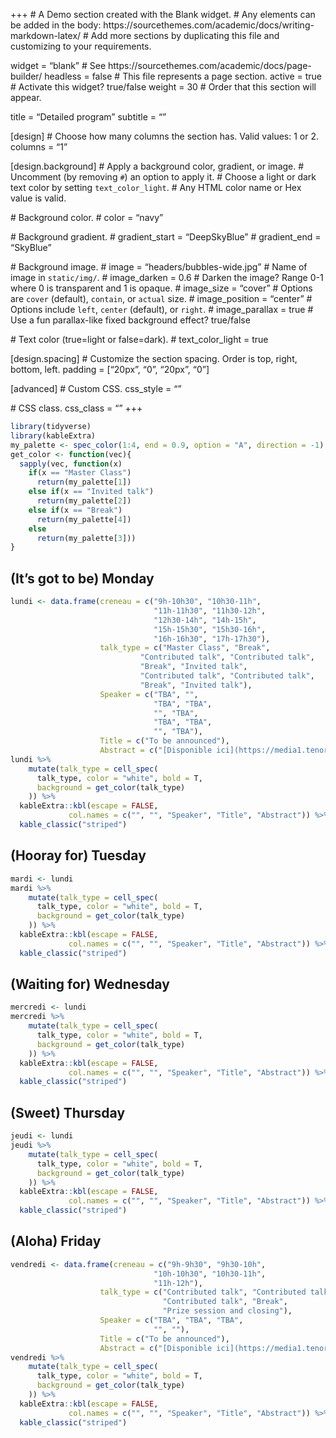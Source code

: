 +++
# A Demo section created with the Blank widget.
# Any elements can be added in the body: https://sourcethemes.com/academic/docs/writing-markdown-latex/
# Add more sections by duplicating this file and customizing to your requirements.

widget = "blank"  # See https://sourcethemes.com/academic/docs/page-builder/
headless = false  # This file represents a page section.
active = true  # Activate this widget? true/false
weight = 30  # Order that this section will appear.

title = "Detailed program"
subtitle = ""

[design]
  # Choose how many columns the section has. Valid values: 1 or 2.
  columns = "1"

[design.background]
  # Apply a background color, gradient, or image.
  #   Uncomment (by removing `#`) an option to apply it.
  #   Choose a light or dark text color by setting `text_color_light`.
  #   Any HTML color name or Hex value is valid.

  # Background color.
  # color = "navy"
  
  # Background gradient.
  # gradient_start = "DeepSkyBlue"
  # gradient_end = "SkyBlue"
  
  # Background image.
  # image = "headers/bubbles-wide.jpg"  # Name of image in `static/img/`.
  # image_darken = 0.6  # Darken the image? Range 0-1 where 0 is transparent and 1 is opaque.
  # image_size = "cover"  #  Options are `cover` (default), `contain`, or `actual` size.
  # image_position = "center"  # Options include `left`, `center` (default), or `right`.
  # image_parallax = true  # Use a fun parallax-like fixed background effect? true/false

  # Text color (true=light or false=dark).
  # text_color_light = true

[design.spacing]
  # Customize the section spacing. Order is top, right, bottom, left.
  padding = ["20px", "0", "20px", "0"]

[advanced]
 # Custom CSS. 
 css_style = ""
 
 # CSS class.
 css_class = ""
+++

<!-- # Date format for experience -->
<!-- #   Refer to https://sourcethemes.com/academic/docs/customization/#date-format -->
<!-- date_format = "Jan 2, 2006" -->

<!-- # Experiences. -->
<!-- #   Add/remove as many `[[experience]]` blocks below as you like. -->
<!-- #   Required fields are `title`, `company`, and `date_start`. -->
<!-- #   Leave `date_end` empty if it's your current employer. -->
<!-- #   Begin/end multi-line descriptions with 3 quotes `"""`. -->
<!-- [[experience]] -->
<!--   title = "Monday" -->
<!--   # company = "GenCoin" -->
<!--   # company_url = "" -->
<!--   # location = "California" -->
<!--   date_start = "2021-10-25" -->
<!--   date_end = "" -->
<!--   description = """ -->

```r
library(tidyverse)
library(kableExtra)
my_palette <- spec_color(1:4, end = 0.9, option = "A", direction = -1)
get_color <- function(vec){
  sapply(vec, function(x) 
    if(x == "Master Class")
      return(my_palette[1])
    else if(x == "Invited talk")
      return(my_palette[2])
    else if(x == "Break")
      return(my_palette[4])
    else
      return(my_palette[3]))
}
```


## (It's got to be) Monday

```r
lundi <- data.frame(creneau = c("9h-10h30", "10h30-11h", 
                                "11h-11h30", "11h30-12h",  
                                "12h30-14h", "14h-15h", 
                                "15h-15h30", "15h30-16h",
                                "16h-16h30", "17h-17h30"),
                    talk_type = c("Master Class", "Break", 
                             "Contributed talk", "Contributed talk",
                             "Break", "Invited talk",
                             "Contributed talk", "Contributed talk",
                             "Break", "Invited talk"),
                    Speaker = c("TBA", "",
                                "TBA", "TBA",
                                "", "TBA",
                                "TBA", "TBA",
                                "", "TBA"),
                    Title = c("To be announced"),
                    Abstract = c("[Disponible ici](https://media1.tenor.com/images/618c6321f547133ca86ae55276c915d7/tenor.gif?itemid=15763066)"))
lundi %>%  
    mutate(talk_type = cell_spec(
      talk_type, color = "white", bold = T,
      background = get_color(talk_type)
    )) %>% 
  kableExtra::kbl(escape = FALSE,
             col.names = c("", "", "Speaker", "Title", "Abstract")) %>%
  kable_classic("striped")
```

## (Hooray for) Tuesday 

```r
mardi <- lundi
mardi %>%  
    mutate(talk_type = cell_spec(
      talk_type, color = "white", bold = T,
      background = get_color(talk_type)
    )) %>% 
  kableExtra::kbl(escape = FALSE,
             col.names = c("", "", "Speaker", "Title", "Abstract")) %>%
  kable_classic("striped")
```

## (Waiting for) Wednesday

```r
mercredi <- lundi
mercredi %>%  
    mutate(talk_type = cell_spec(
      talk_type, color = "white", bold = T,
      background = get_color(talk_type)
    )) %>% 
  kableExtra::kbl(escape = FALSE,
             col.names = c("", "", "Speaker", "Title", "Abstract")) %>%
  kable_classic("striped")
```

## (Sweet) Thursday

```r
jeudi <- lundi
jeudi %>%  
    mutate(talk_type = cell_spec(
      talk_type, color = "white", bold = T,
      background = get_color(talk_type)
    )) %>% 
  kableExtra::kbl(escape = FALSE,
             col.names = c("", "", "Speaker", "Title", "Abstract")) %>%
  kable_classic("striped")
```

## (Aloha) Friday

```r
vendredi <- data.frame(creneau = c("9h-9h30", "9h30-10h", 
                                "10h-10h30", "10h30-11h",  
                                "11h-12h"),
                    talk_type = c("Contributed talk", "Contributed talk",
                                  "Contributed talk", "Break",
                                  "Prize session and closing"),
                    Speaker = c("TBA", "TBA", "TBA",
                                "", ""),
                    Title = c("To be announced"),
                    Abstract = c("[Disponible ici](https://media1.tenor.com/images/618c6321f547133ca86ae55276c915d7/tenor.gif?itemid=15763066)"))
vendredi %>%  
    mutate(talk_type = cell_spec(
      talk_type, color = "white", bold = T,
      background = get_color(talk_type)
    )) %>% 
  kableExtra::kbl(escape = FALSE,
             col.names = c("", "", "Speaker", "Title", "Abstract")) %>%
  kable_classic("striped")
```

